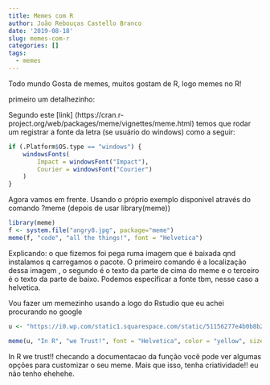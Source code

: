 ```yaml
---
title: Memes com R
author: João Rebouças Castello Branco
date: '2019-08-18'
slug: memes-com-r
categories: []
tags:
  - memes
---
```


Todo mundo Gosta de memes, muitos gostam de R, logo memes no R!

primeiro um detalhezinho:

Segundo este [link] (https://cran.r-project.org/web/packages/meme/vignettes/meme.html) temos que rodar um registrar a fonte da letra (se usuário do windows) como a seguir:

```r

if (.Platform$OS.type == "windows") {
    windowsFonts(
        Impact = windowsFont("Impact"),
        Courier = windowsFont("Courier")
    )
}
```


Agora vamos em frente. Usando o próprio exemplo disponivel através do comando ?meme (depois de usar library(meme))

```r
library(meme)
f <- system.file("angry8.jpg", package="meme")
meme(f, "code", "all the things!", font = "Helvetica")

```


Explicando: o que fizemos foi pega ruma imagem que é baixada qnd instalamos q carregamos o pacote. O primeiro comando é a localização dessa imagem , o segundo é o texto da parte de cima do meme e o terceiro é o texto da parte de baixo. Podemos especificar a fonte tbm, nesse caso a helvetica.

Vou fazer um memezinho usando a logo do Rstudio que eu achei procurando no google 

```r
u <- "https://i0.wp.com/static1.squarespace.com/static/51156277e4b0b8b2ffe11c00/t/583ccafcbebafbc5c11fa6ec/1480379239088/RStudio-Ball.png?w=456&ssl=1"

meme(u, "In R", "we Trust!", font = "Helvetica", color = "yellow", size = 3, vjust = 0.25)

```


In R we trust!! 
checando a documentacao da função você pode ver algumas opções para customizar o seu meme. Mais que isso, tenha criatividade!! eu não tenho ehehehe.
